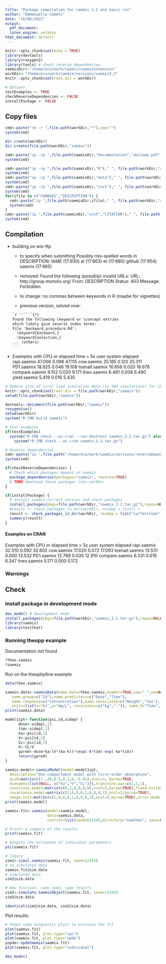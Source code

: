 ```yaml
---
title: "Package compilation for saemix 3.2 and basic run"
author: "Emmanuelle Comets"
date: "16/08/2022"
output:
  pdf_document:
  latex_engine: xelatex
html_document: default
---
```

  
```r
knitr::opts_chunk$set(echo = TRUE)
library(devtools)
library(roxygen2)
library(tools) # check reverse dependencies
saemixDir<-"/home/eco/work/saemix/saemixextension"
workDir<-"/home/eco/work/saemix/versions/saemix3.2"
knitr::opts_chunk$set(root.dir = workDir)

# Options
testExamples <- TRUE
checkReverseDependencies <- FALSE
installPackage <- FALSE

```

## Copy files

```r
cmd<-paste("rm -r ",file.path(workDir,"*"),sep="")
system(cmd)

dir.create(workDir)
dir.create(file.path(workDir,"saemix"))

cmd<-paste("cp -rp ",file.path(saemixDir,"documentation","docsaem.pdf")," ",file.path(saemixDir,"inst","userguide_saemix3.pdf"),sep="")
system(cmd)

cmd<-paste("cp -rp ",file.path(saemixDir,"R")," ", file.path(workDir,"saemix","/"),sep="")
system(cmd)
cmd<-paste("cp -rp ",file.path(saemixDir,"data")," ", file.path(workDir,"saemix","/"),sep="")
system(cmd)
cmd<-paste("cp -rp ",file.path(saemixDir,"inst")," ", file.path(workDir,"saemix","/"),sep="")
system(cmd)
for(ifile in c("CHANGES","DESCRIPTION")) {
  cmd<-paste("cp ",file.path(saemixDir,ifile)," ", file.path(workDir,"saemix"),sep="")
  system(cmd)
}
cmd<-paste("cp ",file.path(saemixDir,"inst","CITATION")," ", file.path(workDir,"saemix","inst"),sep="")
system(cmd)

```

## Compilation

- building on win-ftp
  - to specify when submitting
Possibly mis-spelled words in DESCRIPTION:
  IAME (17:930)
  al (17:663)
  et (17:660)
  github (17:954)
  saemix (17:965)

  - removed:
Found the following (possibly) invalid URLs:
  URL: http://group.monolix.org/
    From: DESCRIPTION
    Status: 403
    Message: Forbidden

  - to change: no commas between keywords in R (maybe for vignettes)
  - previous version, solved now:
````markdown
`r ''````{r}
Found the following \keyword or \concept entries
which likely give several index terms:
  File 'backward.procedure.Rd':
    \keyword{backward,}
    \keyword{selection,}
... (others)
```
````

- Examples with CPU or elapsed time > 5s
                 user system elapsed
rapi.saemix    47.006  0.096  47.115
cow.saemix     25.185  0.120  25.311
PD1.saemix     18.925  0.048  19.108
toenail.saemix 16.656  0.020  16.676
compare.saemix  9.152  0.020   9.171
theo.saemix     6.481  0.008   6.490
yield.saemix    5.419  0.016   5.435


```r
# Reduce size of viral load simulation data (to 500 simulations) for CRAN
knitr::opts_chunk$set(root.dir = file.path(workDir,"saemix"))
setwd(file.path(workDir,"saemix"))

devtools::document(file.path(workDir,"saemix"))
roxygenise()
setwd(workDir)
system("R CMD build saemix")

# Test examples
if(testExamples) 
  system("R CMD check --as-cran --run-donttest saemix_3.2.tar.gz") else 
    system("R CMD check --as-cran saemix_3.2.tar.gz")

# Reverse dependencies
cmd<-paste("cp ",file.path("/home/eco/work/saemix/versions/reverseDependencies/varTestnlme_1.3.0.tar.gz")," ", file.path(workDir),sep="")
system(cmd)

if(checkReverseDependencies) {
  # Check which packages depend on saemix
  package_dependencies(packages="saemix", reverse=TRUE)
  # TODO download these packages into workDir
}

if(installPackage) {  
  # install saemix current version and check packages
  install.packages(pkgs=file.path(workDir,"saemix_3.2.tar.gz"),repos=NULL)
  #result <- check_packages_in_dir(workDir, revdep = list() )
  result <- check_packages_in_dir(workDir, revdep = list("varTestnlme") )
  summary(result)
}
```


#### Examples on CRAN

Examples with CPU or elapsed time > 5s
                 user system elapsed
rapi.saemix    32.510  0.092  32.602
cow.saemix     17.020  0.072  17.093
toenail.saemix 13.531  0.000  13.532
PD1.saemix     12.789  0.035  12.910
compare.saemix  6.331  0.016   6.347
theo.saemix     5.171  0.000   5.172

### Warnings

## Check

### Install package in development mode
  
```r
dev_mode() # development mode
install.packages(pkgs=file.path(workDir,"saemix_3.2.tar.gz"),repos=NULL)
library(saemix)
library(testthat)
```

### Running theopp example

Documentation not found

```r
?theo.saemix
?saemix
```

Run on the theophylline example

```r
data(theo.saemix)

saemix.data<-saemixData(name.data=theo.saemix,header=TRUE,sep=" ",na=NA,
   name.group=c("Id"),name.predictors=c("Dose","Time"),
   name.response=c("Concentration"),name.covariates=c("Weight","Sex"),
   units=list(x="hr",y="mg/L", covariates=c("kg","-")), name.X="Time", verbose=FALSE)
print(saemix.data)

model1cpt<-function(psi,id,xidep) { 
	  dose<-xidep[,1]
	  tim<-xidep[,2]  
	  ka<-psi[id,1]
	  V<-psi[id,2]
	  CL<-psi[id,3]
	  k<-CL/V
	  ypred<-dose*ka/(V*(ka-k))*(exp(-k*tim)-exp(-ka*tim))
	  return(ypred)
}

saemix.model<-saemixModel(model=model1cpt,
  description="One-compartment model with first-order absorption", 
  psi0=matrix(c(1.,20,0.5,0.1,0,-0.01),ncol=3, byrow=TRUE,
  dimnames=list(NULL, c("ka","V","CL"))),transform.par=c(1,1,1),
  covariate.model=matrix(c(0,1,0,0,0,0),ncol=3,byrow=TRUE),fixed.estim=c(1,1,1),
  covariance.model=matrix(c(1,0,0,0,1,0,0,0,1),ncol=3,byrow=TRUE),
  omega.init=matrix(c(1,0,0,0,1,0,0,0,1),ncol=3,byrow=TRUE),error.model="constant", verbose=FALSE)
print(saemix.model)

saemix.fit<-saemix(model=saemix.model,
                   data=saemix.data,
                   control=list(seed=632545,directory="newtheo", save=FALSE,save.graphs=FALSE, warnings=FALSE))

# Prints a summary of the results
print(saemix.fit)

# Outputs the estimates of individual parameters
psi(saemix.fit)

# legacy
sim1<-simul.saemix(saemix.fit, seed=12345)
# no simulated data
saemix.fit@sim.data
# simulated data
sim1@sim.data

# New function, same seed, same results
sim2<-simulate.SaemixObject(saemix.fit, seed=12345)
sim2@sim.data

identical(sim1@sim.data, sim2@sim.data)
```

Plot results:

```r
# Shows some diagnostic plots to evaluate the fit
plot(saemix.fit)
plot(saemix.fit, plot.type="vpc")
plot(saemix.fit, plot.type="npde")
ynpde<-npdeSaemix(saemix.fit)
plot(saemix.fit, plot.type="individual")
```

```r
dev_mode()
```

